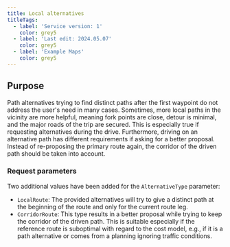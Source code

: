 ---
title: Local alternatives
titleTags:
  - label: 'Service version: 1'
    color: grey5
  - label: 'Last edit: 2024.05.07'
    color: grey5
  - label: 'Example Maps'
    color: grey5
---

## Purpose  

Path alternatives trying to find distinct paths after the first waypoint do not address the user's need in many cases. Sometimes, more local paths in the vicinity are more helpful, meaning fork points are close, detour is minimal, and the major roads of the trip are secured. This is especially true if requesting alternatives during the drive.
Furthermore, driving on an alternative path has different requirements if asking for a better proposal. Instead of re-proposing the primary route again, the corridor of the driven path should be taken into account.


### Request parameters  

Two additional values have been added for the `AlternativeType` parameter:

- `LocalRoute`:
  The provided alternatives will try to give a distinct path at the beginning of the route and only for the current route leg.
- `CorridorRoute`:
This type results in a better proposal while trying to keep the corridor of the driven path. This is suitable especially if the reference route is suboptimal with regard to the cost model, e.g., if it is a path alternative or comes from a planning ignoring traffic conditions.

